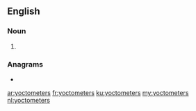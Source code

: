 {{also|yocto-meters}}
==English==

===Noun===
{{head|en|noun plural form}}

# {{plural of|yoctometer|lang=en}}

===Anagrams===
* {{l|en|yoctometres}}

[[ar:yoctometers]]
[[fr:yoctometers]]
[[ku:yoctometers]]
[[my:yoctometers]]
[[nl:yoctometers]]